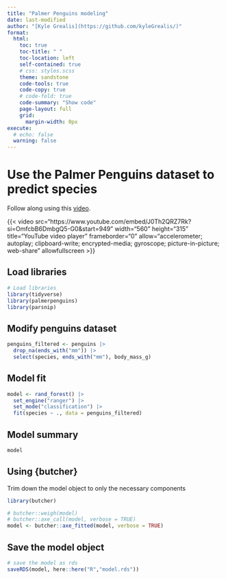 ```yaml
---
title: "Palmer Penguins modeling"
date: last-modified
author: "[Kyle Grealis](https://github.com/kyleGrealis/)"
format: 
  html:
    toc: true
    toc-title: " "
    toc-location: left
    self-contained: true
    # css: styles.scss
    theme: sandstone
    code-tools: true
    code-copy: true
    # code-fold: true
    code-summary: "Show code"
    page-layout: full
    grid: 
      margin-width: 0px
execute: 
  # echo: false
  warning: false
---
```


# Use the Palmer Penguins dataset to predict species

Follow along using this [video](https://www.youtube.com/watch?v=J0Th2QRZ7Rk&t=199s).

<!-- adding youtube video -->
{{< video src="https://www.youtube.com/embed/J0Th2QRZ7Rk?si=OmfcbB6DmbgQ5-G0&amp;start=949" 
    width="560" height="315" 
    title="YouTube video player" 
    frameborder="0" allow="accelerometer; autoplay; clipboard-write; 
      encrypted-media; gyroscope; picture-in-picture; web-share" 
    allowfullscreen >}}

## Load libraries

```r
# Load libraries
library(tidyverse)
library(palmerpenguins)
library(parsnip)
```

## Modify penguins dataset

```r
penguins_filtered <- penguins |> 
  drop_na(ends_with("mm")) |> 
  select(species, ends_with("mm"), body_mass_g)
```

## Model fit

```r
model <- rand_forest() |>
  set_engine("ranger") |>
  set_mode("classification") |>
  fit(species ~ ., data = penguins_filtered)
```

## Model summary

```r
model
```



## Using {butcher}

Trim down the model object to only the necessary components

```r
library(butcher)
```

```r
# butcher::weigh(model)
# butcher::axe_call(model, verbose = TRUE)
model <- butcher::axe_fitted(model, verbose = TRUE)
```


## Save the model object

```r
# save the model as rds
saveRDS(model, here::here("R","model.rds"))
```